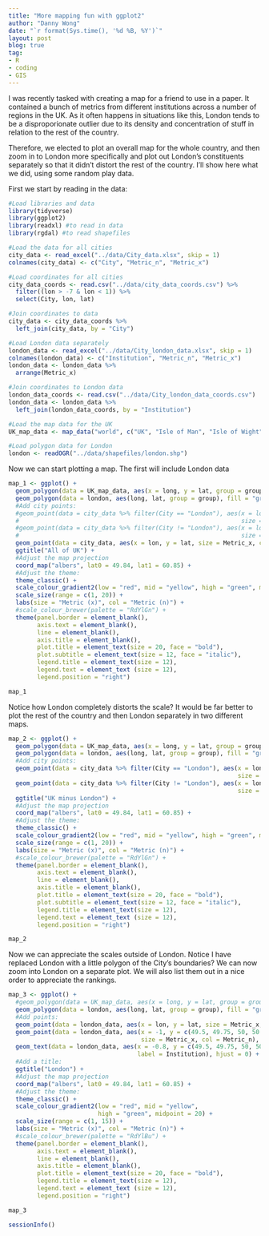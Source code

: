 ```yaml
---
title: "More mapping fun with ggplot2"
author: "Danny Wong"
date: "`r format(Sys.time(), '%d %B, %Y')`"
layout: post
blog: true
tag:
- R
- coding
- GIS
---
```


I was recently tasked with creating a map for a friend to use in a paper. It contained a bunch of metrics from different institutions across a number of regions in the UK. As it often happens in situations like this, London tends to be a disproporionate outlier due to its density and concentration of stuff in relation to the rest of the country.

Therefore, we elected to plot an overall map for the whole country, and then zoom in to London more specifically and plot out London's constituents separately so that it didn't distort the rest of the country. I'll show here what we did, using some random play data.

First we start by reading in the data:

```r
#Load libraries and data
library(tidyverse)
library(ggplot2)
library(readxl) #to read in data
library(rgdal) #to read shapefiles

#Load the data for all cities
city_data <- read_excel("../data/City_data.xlsx", skip = 1)
colnames(city_data) <- c("City", "Metric_n", "Metric_x")

#Load coordinates for all cities
city_data_coords <- read.csv("../data/city_data_coords.csv") %>% 
  filter((lon > -7 & lon < 1)) %>% 
  select(City, lon, lat)

#Join coordinates to data
city_data <- city_data_coords %>% 
  left_join(city_data, by = "City")

#Load London data separately
london_data <- read_excel("../data/City_london_data.xlsx", skip = 1)
colnames(london_data) <- c("Institution", "Metric_n", "Metric_x")
london_data <- london_data %>% 
  arrange(Metric_x)

#Join coordinates to London data
london_data_coords <- read.csv("../data/City_london_data_coords.csv")
london_data <- london_data %>% 
  left_join(london_data_coords, by = "Institution")

#Load the map data for the UK
UK_map_data <- map_data("world", c("UK", "Isle of Man", "Isle of Wight", "Wales:Anglesey", "Ireland"))

#Load polygon data for London
london <- readOGR("../data/shapefiles/london.shp")
```

Now we can start plotting a map. The first will include London data

```r
map_1 <- ggplot() + 
  geom_polygon(data = UK_map_data, aes(x = long, y = lat, group = group), colour = alpha("black", 1/4), fill = NA) +
  geom_polygon(data = london, aes(long, lat, group = group), fill = "grey", colour = alpha("grey", 1/4)) +
  #Add city points:
  #geom_point(data = city_data %>% filter(City == "London"), aes(x = lon, y = lat, 
  #                                                              size = Metric_x), col = "green", alpha = 0) +
  #geom_point(data = city_data %>% filter(City != "London"), aes(x = lon, y = lat, 
  #                                                              size = Metric_x, col = Metric_n), alpha = 0.8) +
  geom_point(data = city_data, aes(x = lon, y = lat, size = Metric_x, col = Metric_n), alpha = 0.8) +
  ggtitle("All of UK") +
  #Adjust the map projection
  coord_map("albers", lat0 = 49.84, lat1 = 60.85) +
  #Adjust the theme:
  theme_classic() +
  scale_colour_gradient2(low = "red", mid = "yellow", high = "green", midpoint = 20) +
  scale_size(range = c(1, 20)) +
  labs(size = "Metric (x)", col = "Metric (n)") +
  #scale_colour_brewer(palette = "RdYlGn") +
  theme(panel.border = element_blank(),
        axis.text = element_blank(),
        line = element_blank(),
        axis.title = element_blank(),
        plot.title = element_text(size = 20, face = "bold"),
        plot.subtitle = element_text(size = 12, face = "italic"),
        legend.title = element_text(size = 12),
        legend.text = element_text (size = 12),
        legend.position = "right")

map_1
```

Notice how London completely distorts the scale? It would be far better to plot the rest of the country and then London separately in two different maps.

```r
map_2 <- ggplot() + 
  geom_polygon(data = UK_map_data, aes(x = long, y = lat, group = group), colour = alpha("black", 1/4), fill = NA) +
  geom_polygon(data = london, aes(long, lat, group = group), fill = "grey", colour = alpha("grey", 1/4)) +
  #Add city points:
  geom_point(data = city_data %>% filter(City == "London"), aes(x = lon, y = lat, 
                                                                size = Metric_x), col = "green", alpha = 0) +
  geom_point(data = city_data %>% filter(City != "London"), aes(x = lon, y = lat, 
                                                                size = Metric_x, col = Metric_n), alpha = 0.8) +
  ggtitle("UK minus London") +
  #Adjust the map projection
  coord_map("albers", lat0 = 49.84, lat1 = 60.85) +
  #Adjust the theme:
  theme_classic() +
  scale_colour_gradient2(low = "red", mid = "yellow", high = "green", midpoint = 20) +
  scale_size(range = c(1, 20)) +
  labs(size = "Metric (x)", col = "Metric (n)") +
  #scale_colour_brewer(palette = "RdYlGn") +
  theme(panel.border = element_blank(),
        axis.text = element_blank(),
        line = element_blank(),
        axis.title = element_blank(),
        plot.title = element_text(size = 20, face = "bold"),
        plot.subtitle = element_text(size = 12, face = "italic"),
        legend.title = element_text(size = 12),
        legend.text = element_text (size = 12),
        legend.position = "right")

map_2
```

Now we can appreciate the scales outside of London. Notice I have replaced London with a little polygon of the City's boundaries? We can now zoom into London on a separate plot. We will also list them out in a nice order to appreciate the rankings.

```r
map_3 <- ggplot() + 
  #geom_polygon(data = UK_map_data, aes(x = long, y = lat, group = group), colour = alpha("black", 1/4), fill = NA) +
  geom_polygon(data = london, aes(long, lat, group = group), fill = "grey", colour = alpha("grey", 1/4)) +
  #Add points:
  geom_point(data = london_data, aes(x = lon, y = lat, size = Metric_x, col = Metric_n), alpha = 0.6) +
  geom_point(data = london_data, aes(x = -1, y = c(49.5, 49.75, 50, 50.25, 50.5, 50.75, 51), 
                                     size = Metric_x, col = Metric_n), alpha = 0.8) +
  geom_text(data = london_data, aes(x = -0.8, y = c(49.5, 49.75, 50, 50.25, 50.5, 50.75, 51), 
                                    label = Institution), hjust = 0) +
  #Add a title:
  ggtitle("London") +
  #Adjust the map projection
  coord_map("albers", lat0 = 49.84, lat1 = 60.85) +
  #Adjust the theme:
  theme_classic() +
  scale_colour_gradient2(low = "red", mid = "yellow",
                         high = "green", midpoint = 20) +
  scale_size(range = c(1, 15)) +
  labs(size = "Metric (x)", col = "Metric (n)") +
  #scale_colour_brewer(palette = "RdYlBu") +
  theme(panel.border = element_blank(),
        axis.text = element_blank(),
        line = element_blank(),
        axis.title = element_blank(),
        plot.title = element_text(size = 20, face = "bold"),
        legend.title = element_text(size = 12),
        legend.text = element_text (size = 12),
        legend.position = "right")

map_3
```

```r
sessionInfo()
```